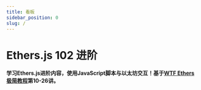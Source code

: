 ```yaml
---
title: 看板
sidebar_position: 0
slug: /
---
```


# Ethers.js 102 进阶

**学习Ethers.js进阶内容，使用JavaScript脚本与以太坊交互！基于[WTF Ethers极简教程](https://github.com/WTFAcademy/WTF-Ethers)第10-26讲。**


